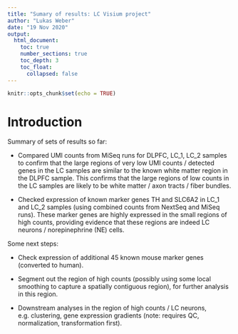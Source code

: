 ```yaml
---
title: "Sumary of results: LC Visium project"
author: "Lukas Weber"
date: "19 Nov 2020"
output:
  html_document:
    toc: true
    number_sections: true
    toc_depth: 3
    toc_float:
      collapsed: false
---
```


```r
knitr::opts_chunk$set(echo = TRUE)
```


# Introduction

Summary of sets of results so far:

- Compared UMI counts from MiSeq runs for DLPFC, LC_1, LC_2 samples to confirm that the large regions of very low UMI counts / detected genes in the LC samples are similar to the known white matter region in the DLPFC sample. This confirms that the large regions of low counts in the LC samples are likely to be white matter / axon tracts / fiber bundles.

- Checked expression of known marker genes TH and SLC6A2 in LC_1 and LC_2 samples (using combined counts from NextSeq and MiSeq runs). These marker genes are highly expressed in the small regions of high counts, providing evidence that these regions are indeed LC neurons / norepinephrine (NE) cells.


Some next steps:

- Check expression of additional 45 known mouse marker genes (converted to human).

- Segment out the region of high counts (possibly using some local smoothing to capture a spatially contiguous region), for further analysis in this region.

- Downstream analyses in the region of high counts / LC neurons, e.g. clustering, gene expression gradients (note: requires QC, normalization, transformation first).

